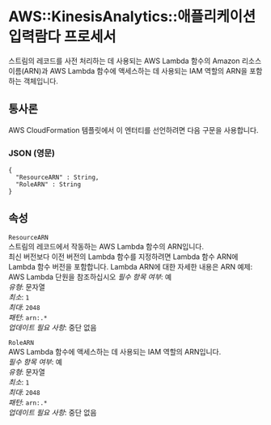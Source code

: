 # AWS::KinesisAnalytics::애플리케이션 입력람다 프로세서

스트림의 레코드를 사전 처리하는 데 사용되는 AWS Lambda 함수의 Amazon 리소스 이름(ARN)과 AWS Lambda 함수에 액세스하는 데 사용되는 IAM 역할의 ARN을 포함하는 객체입니다.

## 통사론

AWS CloudFormation 템플릿에서 이 엔터티를 선언하려면 다음 구문을 사용합니다.

### JSON (영문)

```
{
  "ResourceARN" : String,
  "RoleARN" : String
}
```

## 속성

`ResourceARN`  
스트림의 레코드에서 작동하는 AWS Lambda 함수의 ARN입니다.  
최신 버전보다 이전 버전의 Lambda 함수를 지정하려면 Lambda 함수 ARN에 Lambda 함수 버전을 포함합니다. Lambda ARN에 대한 자세한 내용은 ARN 예제: AWS Lambda 단원을 참조하십시오
_필수 항목 여부_: 예  
_유형_: 문자열  
_최소_: `1`  
_최대_: `2048`  
_패턴_: `arn:.*`  
_업데이트 필요 사항_: 중단 없음

`RoleARN`  
AWS Lambda 함수에 액세스하는 데 사용되는 IAM 역할의 ARN입니다.  
_필수 항목 여부_: 예  
_유형_: 문자열  
_최소_: `1`  
_최대_: `2048`  
_패턴_: `arn:.*`  
_업데이트 필요 사항_: 중단 없음
